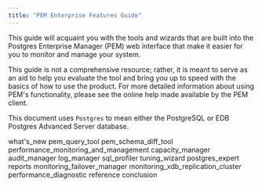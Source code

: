 ```yaml
---
title: "PEM Enterprise Features Guide"
---
```




This guide will acquaint you with the tools and wizards that are built into the Postgres Enterprise Manager (PEM) web interface that make it easier for you to monitor and manage your system.

This guide is not a comprehensive resource; rather, it is meant to serve as an aid to help you evaluate the tool and bring you up to speed with the basics of how to use the product. For more detailed information about using PEM's functionality, please see the online help made available by the PEM client.

This document uses `Postgres` to mean either the PostgreSQL or EDB Postgres Advanced Server database.

<div class="toctree" maxdepth="3">

what's\_new pem\_query\_tool pem\_schema\_diff\_tool performance\_monitoring\_and\_management capacity\_manager audit\_manager log\_manager sql\_profiler tuning\_wizard postgres\_expert reports monitoring\_failover\_manager monitoring\_xdb\_replication\_cluster performance\_diagnostic reference conclusion

</div>
